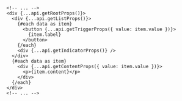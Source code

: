 ```svelte {9}

<!-- ... -->
<div {...api.getRootProps()}>
  <div {...api.getListProps()}>
    {#each data as item}
      <button {...api.getTriggerProps({ value: item.value })}>
        {item.label}
      </button>
    {/each}
    <div {...api.getIndicatorProps()} />
  </div>
  {#each data as item}
    <div {...api.getContentProps({ value: item.value })}>
      <p>{item.content}</p>
    </div>
  {/each}
</div>
<!-- ... -->
```
